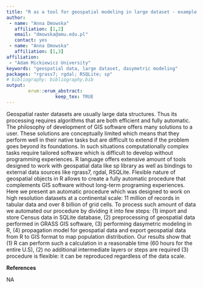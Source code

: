 ```yaml
---
title: "R as a tool for geospatial modeling in large dataset - example of dasymetric modeling at a continental scale (United States)"
author:
 - name: "Anna Dmowska"
   affiliation: [1,2]
   email: "dmowska@amu.edu.pl"
   contact: yes
 - name: "Anna Dmowska"
   affiliation: [1,3]
affiliation:
 - "Adam Mickiewicz University"
keywords: "geospatial data, large dataset, dasymetric modeling"
packages: "rgrass7; rgdal; RSQLite; sp"
# bibliography: bibliography.bib
output:  
        erum::erum_abstract:
                  keep_tex: TRUE
---
```


Geospatial raster datasets are usually large data structures. Thus its
processing requires algorithms that are both efficient and fully
automatic. The philosophy of development of GIS software offers many
solutions to a user. These solutions are conceptually limited which
means that they perform well in their native tasks but are difficult to
extend if the problem goes beyond its foundations. In such situations
computationally complex tasks require tailored software which is
difficult to develop without programming experiences. R language offers
extensive amount of tools designed to work with geospatial data like sp
library as well as bindings to external data sources like rgrass7,
rgdal, RSQLite. Flexible nature of geospatial objects in R allows to
create a fully automatic procedure that complements GIS software without
long-term programing experiences. Here we present an automatic procedure
which was designed to work on high resolution datasets at a continental
scale: 11 million of records in tabular data and over 8 billion of grid
cells. To process such amount of data we automated our procedure by
dividing it into few steps: (1) import and store Census data in SQLite
database, (2) preprocessing of geospatial data performed in GRASS GIS
software, (3) performing dasymetric modeling in R, (4) propagation model
for geospatial data and export geospatial data from R to GIS format to
map population distribution. Our results show that (1) R can perform
such a calculation in a reasonable time (60 hours for the entire U.S),
(2) no additional intermediate layers or steps are required (3)
procedure is flexible: it can be reproduced regardless of the data
scale.

**References**

NA

